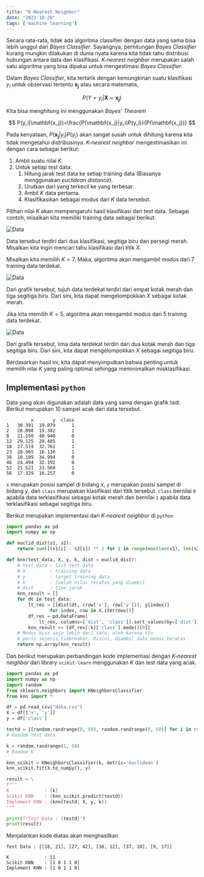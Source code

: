 ```yaml
---
title: "K-Nearest Neighbor"
date: "2021-10-20"
tags: ['machine learning']
---
```


Secara rata-rata, tidak ada algoritma classifier dengan data yang sama bisa lebih unggul dari *Bayes Classifier*. Sayangnya, perhitungan *Bayes Classifier* kurang mungkin dilakukan di dunia nyata karena kita tidak tahu distribusi hubungan antara data dan klasifikasi. *K-nearest neighbor* merupakan salah satu algoritma yang bisa dipakai untuk mengestimasi *Bayes Classifier*.

Dalam *Bayes Classifier*, kita tertarik dengan kemungkinan suatu klasifikasi $y_i$ untuk observasi tertentu $\mathbf{x_j}$ atau secara matematis, 

$$
P(Y=y_i|\mathbf{X}=\mathbf{x_j})
$$

Kita bisa menghitung ini menggunakan *Bayes' Theorem*

$$
P(y_i|\mathbf{x_j})=\frac{P(\mathbf{x_j}|y_i)P(y_i)}{P(\mathbf{x_j})}
$$

Pada kenyataan, $P(\mathbf{x_j}|y_i)P(y_i)$ akan sangat susah untuk dihitung karena kita tidak mengetahui distribusinya. *K-nearest neighbor* mengestimasikan ini dengan cara sebagai berikut:

 1. Ambil suatu nilai $K$.
 2. Untuk setiap test data:
     1. Hitung jarak test data ke setiap training data (Biasanya menggunakan *euclidean distance*).
     2. Urutkan dari yang terkecil ke yang terbesar.
     3. Ambil $K$ data pertama.
     4. Klasifikasikan sebagai modus dari $K$ data tersebut.

Pilihan nilai $K$ akan mempengaruhi hasil klasifikasi dari test data. Sebagai contoh, misalkan kita memiliki training data sebagai berikut:

![Data](./graph1.jpg)

Data tersebut terdiri dari dua klasifikasi, segitiga biru dan persegi merah. Misalkan kita ingin mencari tahu klasifikasi dari titik $X$.

Misalkan kita memilih $K=7$. Maka, algoritma akan mengambil modus dari $7$ training data terdekat.

![Data](./graph2.jpg)

Dari grafik tersebut, tujuh data terdekat terdiri dari empat kotak merah dan tiga segitiga biru. Dari sini, kita dapat mengelompokkan $X$ sebagai kotak merah.

Jika kita memilih $K=5$, algoritma akan mengambil modus dari $5$ training data terdekat.

![Data](./graph3.jpg)

Dari grafik tersebut, lima data terdekat terdiri dari dua kotak merah dan tiga segitiga biru. Dari sini, kita dapat mengelompokkan $X$ sebagai segitiga biru.

Berdasarkan hasil ini, kita dapat menyimpulkan bahwa penting untuk memilih nilai $K$ yang paling optimal sehingga meminimalkan misklasifikasi.

## Implementasi `python`

Data yang akan digunakan adalah data yang sama dengan grafik tadi. Berikut merupakan 10 sampel acak dari data tersebut.

```
         x       y  class
1   30.391  19.079      1
2   28.098  19.382      1
8   21.150  40.940      0
12  29.125  20.485      1
18  27.519  32.761      1
23  28.965  16.136      1
38  10.199  34.994      0
46  24.494  32.192      0
52  21.521  33.569      1
56  17.329  16.257      0
```

`x` merupakan posisi sampel di bidang $x$, `y` merupakan posisi sampel di bidang $y$, dan `class` merupakan klasifikasi dari titik tersebut. `class` bernilai `0` apabila data terklasifikasi sebagai kotak merah dan bernilai `1` apabila data terklasifikasi sebagai segitiga biru.

Berikut merupakan implementasi dari *K-nearest neighbor* di `python`

```python
import pandas as pd
import numpy as np

def euclid_dist(s1, s2):
    return sum([(s1[i] - s2[i]) ** 2 for i in range(max(len(s1), len(s2)))]) ** 0.5

def knn(test_data, X, y, k, dist = euclid_dist):
    # test_data : list test data
    # X         : training data
    # y         : target training data
    # k         : Jumlah nilai teratas yang diambil
    # dist      : tipe jarak
    knn_result = []
    for dt in test_data:
        lt_res = [[dist(dt, (row['x'], row['y'])), y[index]]
                for index, row in X.iterrows()]
        df_res = pd.DataFrame(
            lt_res, columns=['dist', 'class']).sort_values(by=['dist'])
        knn_result += [df_res[:k]['class'].mode()[0]]
    # Modus bisa saja lebih dari satu, oleh karena itu 
    # perlu sejenis tiebreaker. Disini, diambil data modus teratas
    return np.array(knn_result)
```

Dan berikut merupakan perbandingan kode implementasi dengan *K-nearest neighbor* dari library `scikit-learn` menggunakan $K$ dan test data yang acak.

```python
import pandas as pd
import numpy as np
import random
from sklearn.neighbors import KNeighborsClassifier
from knn import *

df = pd.read_csv("data.csv")
X = df[['x', 'y']]
y = df['class']

testd = [[random.randrange(0, 50), random.randrange(0, 50)] for i in range(5)]
# Random test data

k = random.randrange(1, 50)
# Random K

knn_scikit = KNeighborsClassifier(k, metric='euclidean')
knn_scikit.fit(X.to_numpy(), y)

result = \
f"""
K             : {k}
Scikit KNN    : {knn_scikit.predict(testd)}
Implement KNN : {knn(testd, X, y, k)}
"""

print(f"Test Data : {testd}")
print(result)
```

Menjalankan kode diatas akan menghasilkan

```
Test Data : [[18, 21], [27, 42], [16, 12], [37, 10], [9, 17]]

K             : 11
Scikit KNN    : [1 0 1 1 0]
Implement KNN : [1 0 1 1 0]

```
